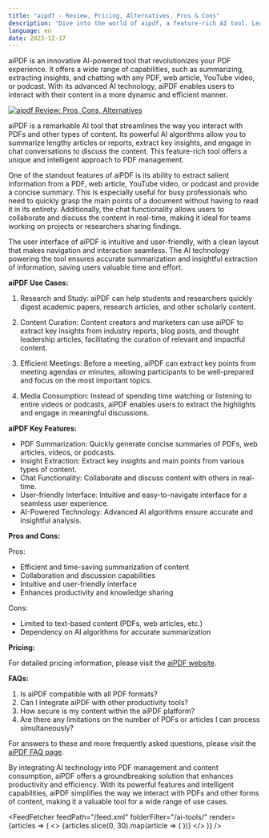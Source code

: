 ```yaml
---
title: "aipdf - Review, Pricing, Alternatives, Pros & Cons"
description: "Dive into the world of aipdf, a feature-rich AI tool. Learn about its features, pricing, and how it's making an impact. Don't miss out!"
language: en
date: 2023-12-17
---
```

        
aiPDF is an innovative AI-powered tool that revolutionizes your PDF experience. It offers a wide range of capabilities, such as summarizing, extracting insights, and chatting with any PDF, web article, YouTube video, or podcast. With its advanced AI technology, aiPDF enables users to interact with their content in a more dynamic and efficient manner.


<BlogHeader />


[![aipdf Review: Pros, Cons, Alternatives](/ai-tools/aipdf.png)](https://aipdf.ai/)



aiPDF is a remarkable AI tool that streamlines the way you interact with PDFs and other types of content. Its powerful AI algorithms allow you to summarize lengthy articles or reports, extract key insights, and engage in chat conversations to discuss the content. This feature-rich tool offers a unique and intelligent approach to PDF management.

One of the standout features of aiPDF is its ability to extract salient information from a PDF, web article, YouTube video, or podcast and provide a concise summary. This is especially useful for busy professionals who need to quickly grasp the main points of a document without having to read it in its entirety. Additionally, the chat functionality allows users to collaborate and discuss the content in real-time, making it ideal for teams working on projects or researchers sharing findings.

The user interface of aiPDF is intuitive and user-friendly, with a clean layout that makes navigation and interaction seamless. The AI technology powering the tool ensures accurate summarization and insightful extraction of information, saving users valuable time and effort.

**aiPDF Use Cases:**

1. Research and Study: aiPDF can help students and researchers quickly digest academic papers, research articles, and other scholarly content.

2. Content Curation: Content creators and marketers can use aiPDF to extract key insights from industry reports, blog posts, and thought leadership articles, facilitating the curation of relevant and impactful content.

3. Efficient Meetings: Before a meeting, aiPDF can extract key points from meeting agendas or minutes, allowing participants to be well-prepared and focus on the most important topics.

4. Media Consumption: Instead of spending time watching or listening to entire videos or podcasts, aiPDF enables users to extract the highlights and engage in meaningful discussions.

**aiPDF Key Features:**

- PDF Summarization: Quickly generate concise summaries of PDFs, web articles, videos, or podcasts.
- Insight Extraction: Extract key insights and main points from various types of content.
- Chat Functionality: Collaborate and discuss content with others in real-time.
- User-friendly Interface: Intuitive and easy-to-navigate interface for a seamless user experience.
- AI-Powered Technology: Advanced AI algorithms ensure accurate and insightful analysis.

**Pros and Cons:**

Pros:
- Efficient and time-saving summarization of content
- Collaboration and discussion capabilities
- Intuitive and user-friendly interface
- Enhances productivity and knowledge sharing

Cons:
- Limited to text-based content (PDFs, web articles, etc.)
- Dependency on AI algorithms for accurate summarization

**Pricing:**

For detailed pricing information, please visit the [aiPDF website](https://aipdf.ai/).

**FAQs:**

1. Is aiPDF compatible with all PDF formats?
2. Can I integrate aiPDF with other productivity tools?
3. How secure is my content within the aiPDF platform?
4. Are there any limitations on the number of PDFs or articles I can process simultaneously?

For answers to these and more frequently asked questions, please visit the [aiPDF FAQ page](https://aipdf.ai/faq).

By integrating AI technology into PDF management and content consumption, aiPDF offers a groundbreaking solution that enhances productivity and efficiency. With its powerful features and intelligent capabilities, aiPDF simplifies the way we interact with PDFs and other forms of content, making it a valuable tool for a wide range of use cases.


<AdComponent />


<FeedFetcher feedPath="/feed.xml" folderFilter="/ai-tools/" render={articles => (
    <>
        <Cards>
            {articles.slice(0, 30).map(article => (
                <Card key={article.link} title={article.title} href={article.link} />
            ))}
        </Cards>
    </>
)} />


